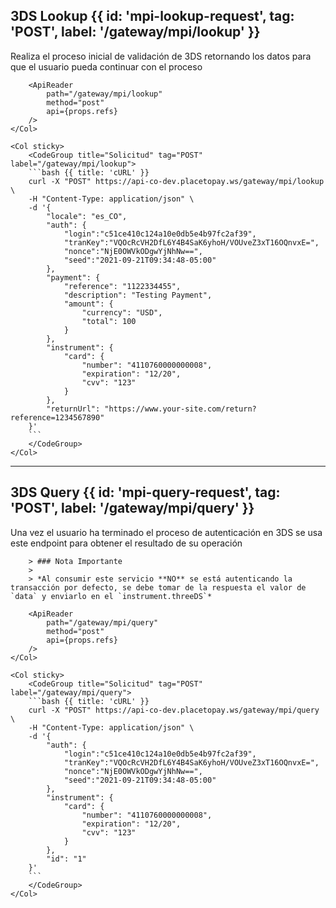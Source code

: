 
## 3DS Lookup {{ id: 'mpi-lookup-request', tag: 'POST', label: '/gateway/mpi/lookup' }}

<Row>
    <Col>
        Realiza el proceso inicial de validación de 3DS retornando los datos para que el usuario pueda continuar con el proceso

        <ApiReader
            path="/gateway/mpi/lookup"
            method="post"
            api={props.refs}
        />
    </Col>

    <Col sticky>
        <CodeGroup title="Solicitud" tag="POST" label="/gateway/mpi/lookup">
        ```bash {{ title: 'cURL' }}
        curl -X "POST" https://api-co-dev.placetopay.ws/gateway/mpi/lookup \
        -H "Content-Type: application/json" \
        -d '{
            "locale": "es_CO",
            "auth": {
                "login":"c51ce410c124a10e0db5e4b97fc2af39",
                "tranKey":"VQOcRcVH2DfL6Y4B4SaK6yhoH/VOUveZ3xT16OQnvxE=",
                "nonce":"NjE0OWVkODgwYjNhNw==",
                "seed":"2021-09-21T09:34:48-05:00"
            },
            "payment": {
                "reference": "1122334455",
                "description": "Testing Payment",
                "amount": {
                    "currency": "USD",
                    "total": 100
                }
            },
            "instrument": {
                "card": {
                    "number": "4110760000000008",
                    "expiration": "12/20",
                    "cvv": "123"
                }
            },
            "returnUrl": "https://www.your-site.com/return?reference=1234567890"
        }'
        ```
        </CodeGroup>
    </Col>
</Row>

---

## 3DS Query {{ id: 'mpi-query-request', tag: 'POST', label: '/gateway/mpi/query' }}

<Row>
    <Col>
        Una vez el usuario ha terminado el proceso de autenticación en 3DS se usa este endpoint para obtener el resultado de su operación

        > ### Nota Importante
        >
        > *Al consumir este servicio **NO** se está autenticando la transacción por defecto, se debe tomar de la respuesta el valor de `data` y enviarlo en el `instrument.threeDS`*
            
        <ApiReader
            path="/gateway/mpi/query"
            method="post"
            api={props.refs}
        />
    </Col>

    <Col sticky>
        <CodeGroup title="Solicitud" tag="POST" label="/gateway/mpi/query">
        ```bash {{ title: 'cURL' }}
        curl -X "POST" https://api-co-dev.placetopay.ws/gateway/mpi/query \
        -H "Content-Type: application/json" \
        -d '{
            "auth": {
                "login":"c51ce410c124a10e0db5e4b97fc2af39",
                "tranKey":"VQOcRcVH2DfL6Y4B4SaK6yhoH/VOUveZ3xT16OQnvxE=",
                "nonce":"NjE0OWVkODgwYjNhNw==",
                "seed":"2021-09-21T09:34:48-05:00"
            },
            "instrument": {
                "card": {
                    "number": "4110760000000008",
                    "expiration": "12/20",
                    "cvv": "123"
                }
            },
            "id": "1"
        }'
        ```
        </CodeGroup>
    </Col>
</Row>